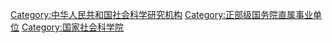 {{Catmore}}

[[Category:中华人民共和国社会科学研究机构|Category:中华人民共和国社会科学研究机构]]
[[Category:正部级国务院直属事业单位|Category:正部级国务院直属事业单位]]
[[Category:国家社会科学院|Category:国家社会科学院]]